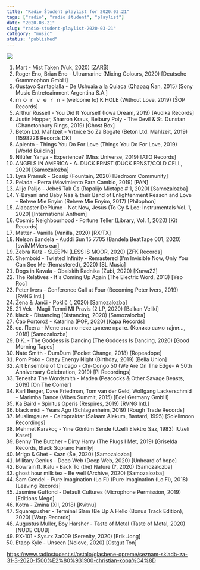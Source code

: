 ```yaml
---
title: "Radio Študent playlist for 2020.03.21"
tags: ["radio", "radio študent", "playlist"]
date: "2020-03-21"
slug: "radio-student-playlist-2020-03-21"
category: "music"
status: "published"
---
```


![](https://radiostudent.si/sites/default/files/styles/thumbnail_w530/public/slike/2020-03-31-seznam-skladb-za-31-03-2020-1500%E2%80%931900-christian-kopa%C4%8D-111582.jpg?itok=Mq9C06pt)

1. Mart - Mist Taken (Vuk, 2020) [ZARŠ]
2. Roger Eno, Brian Eno - Ultramarine (Mixing Colours, 2020) [Deutsche Grammophon GmbH]
3. Gustavo Santaolalla - De Ushuaia a la Quiaca (Qhapaq Ñan, 2015) [Sony Music Entreteainment Argentina S.A.]
4. ｍ ｏ ｒ ｖ ｅ ｒ ｎ - (welcome to) K HOLE (Without Love, 2019) [ŠOP Records]
5. Arthur Russell - You Did It Yourself (Iowa Dream, 2019) [Audika Records]
6. Justin Hopper, Sharron Kraus, Belbury Poly - The Devil & St. Dunstan (Chanctonbury Rings, 2019) [Ghost Box]
7. Beton Ltd. Mahlzeit - Vrtnice So Za Bogate (Beton Ltd. Mahlzeit, 2019) [1598226 Records DK]
8. Apiento - Things You Do For Love (Things You Do For Love, 2019) [World Building]
9. Nilüfer Yanya - Experience? (Miss Universe, 2019) [ATO Records]
10. ANGELS IN AMERICA - A. DUCK ERNST (DUCK ERNST/COLD CELL, 2020) [Samozalozba]
11. Lyra Pramuk - Gossip (Fountain, 2020) [Bedroom Community]
12. Pelada - Perra (Movimiento Para Cambio, 2019) [PAN]
13. Alijo Palijo - Jebeš Tak Čs (Rapalijo Mixtape # 1, 2020) [Samozalozba]
14. Y-Bayani and Baby Naa & their Band of Enlightenment Reason and Love - Rehwe Mie Enyim (Rehwe Mie Enyim, 2017) [Philophon]
15. Alabaster DePlume - Not Now, Jesus (To Cy & Lee: Instrumentals Vol. 1, 2020) [International Anthem]
16. Cosmic Neighbourhood - Fortune Teller (Library, Vol. 1, 2020) [Kit Records]
17. Matter - Vanilla (Vanilla, 2020) [RX:TX]
18. Nelson Bandela - Auddi Sun 15 7705 (Bandela BeatTape 001, 2020) [swiMMMers ear]
19. Zebra Katz - SLEEPN (LESS IS MOOR, 2020) [ZFK Records]
20. Shemboid - Twisted Infinity - Remastered (I'm Invisible Now, Only You Can See Me (Remastered), 2020) [SL Music]
21. Dogs in Kavala - Obalskih Radnika (Zubi, 2020) [Krava22]
22. The Relatives - It's Coming Up Again (The Electric Word, 2013) [Yep Roc]
23. Peter Ivers - Conference Call at Four (Becoming Peter Ivers, 2019) [RVNG Intl.]
24. Žena & Janči - Poklič (, 2020) [Samozalozba]
25. 21 Vek - Magii Temni MI Pravis (2 LP, 2020) [Balkan Veliki]
26. klack - Distancing (Distancing, 2020) [Samozalozba]
27. Čao Portorož - Katarina (POP, 2020) [Kapa Records]
28. св. Псета - Мене стално неке ципеле прате. (Колико само тајни..., 2018) [Samozalozba]
29. D.K. - The Goddess is Dancing (The Goddess Is Dancing, 2020) [Good Morning Tapes]
30. Nate Smith - DumDum (Pocket Change, 2018) [Ropeadope]
31. Pom Poko - Crazy Energy Night (Birthday, 2019) [Bella Union]
32. Art Ensemble of Chicago - Chi-Congo 50 (We Are On The Edge- A 50th Anniversary Celebration, 2019) [Pi Recordings]
33. Tenesha The Wordsmith - Madea (Peacocks & Other Savage Beasts, 2019) [On The Corner]
34. Karl Berger, Dave Friedman, Tom van der Geld, Wolfgang Lackerschmid - Marimba Dance (Vibes Summit, 2015) [Edel Germany GmbH]
35. Ka Baird - Spiritus Operis (Respires, 2019) [RVNG Intl.]
36. black midi - Years Ago (Schlagenheim, 2019) [Rough Trade Records]
37. Muslimgauze - Cairopraktar (Salaam Alekum, Bastard, 1995) [Soleilmoon Recordings]
38. Mehmet Karakoç - Yine Gönlüm Sende (Uzelli Elektro Saz, 1983) [Uzeli Kaset]
39. Benny The Butcher - Dirty Harry (The Plugs I Met, 2019) [Griselda Records, Black Soprano Family]
40. Mrigo & Ghet - Kazn (Še, 2020) [Samozalozba]
41. Military Genius - Deep Web (Deep Web, 2020) [Unheard of hope]
42. Bowrain ft. Kalu - Back To (the) Nature (?, 2020) [Samozalozba]
43. ghost hour milk tea - Be well (Archive, 2020) [Samozalozba]
44. Sam Gendel - Pure Imagination (Lo Fi) (Pure Imagination (Lo Fi), 2018) [Leaving Records]
45. Jasmine Guffond - Default Cultures (Microphone Permission, 2019) [Editions Mego]
46. Kotra - Zmina (XII, 2018) [Kvitnu]
47. Squarepusher - Terminal Slam (Be Up A Hello (Bonus Track Edition), 2020) [Warp Records]
48. Augustus Muller, Boy Harsher - Taste of Metal (Taste of Metal, 2020) [NUDE CLUB]
49. RX-101 - Sys.rx.7.a009 (Serenity, 2020) [Erik Jong]
50. Etapp Kyle - Unseen (Nolove, 2020) [Ostgut Ton]

https://www.radiostudent.si/ostalo/glasbene-opreme/seznam-skladb-za-31-3-2020-1500%E2%80%931900-christian-kopa%C4%8D
